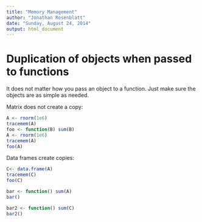 ```yaml
---
title: "Memory Management"
author: "Jonathan Rosenblatt"
date: "Sunday, August 24, 2014"
output: html_document
---
```


# Duplication of objects when passed to functions
It does not matter how you pass an object to a function. Just make sure the objects are as simple as needed.


Matrix does not create a copy:
```r

A <- rnorm(1e6)
tracemem(A)
foo <- function(B) sum(B)
A <- rnorm(1e6)
tracemem(A)
foo(A)


```


Data frames create copies:
```r

C<- data.frame(A)
tracemem(C)
foo(C)

bar <- function() sum(A)
bar()

bar2 <- function() sum(C)
bar2()

```
